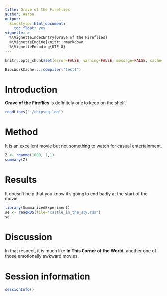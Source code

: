 ```yaml
---
title: Grave of the Fireflies 
author: Aaron
output:
  BiocStyle::html_document:
    toc_float: yes
vignette: >
  %\VignetteIndexEntry{Grave of the Fireflies}
  %\VignetteEngine{knitr::rmarkdown}
  %\VignetteEncoding{UTF-8}
---   
```


```r
knitr::opts_chunk$set(error=FALSE, warning=FALSE, message=FALSE, cache=TRUE)
```

```r
BiocWorkCache:::.compiler("test1")
```

# Introduction

**Grave of the Fireflies** is definitely one to keep on the shelf.

```r
readLines("~/chipseq.log")
```

# Method

It is an excellent movie but not something to watch for casual entertainment.

```r
Z <- rgamma(1000, 1,1)
summary(Z)
```

# Results

It doesn't help that you know it's going to end badly at the start of the movie.

```r
library(SummarizedExperiment)
se <- readRDS(file="castle_in_the_sky.rds")
se
```

# Discussion

In that respect, it is much like **In This Corner of the World**, another one of those emotionally awkward movies.

# Session information

```r
sessionInfo()
```
